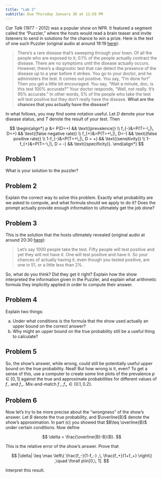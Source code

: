 ```yaml
---
title: "Lab 2"
subtitle: Due Thursday January 30 at 11:59 PM
---
```


*Car Talk* (1977 - 2012) was a popular show on NPR. It featured a segment called the "Puzzler," where the hosts would read a brain teaser and invite listeners to send in solutions for the chance to win a prize. Here is the text of one such Puzzler (original audio at around 19:19 [here](https://www.npr.org/2015/07/11/422108689/-1528-forget-the-car-find-a-convent)):

> There's a rare disease that's sweeping through your town. Of all the people who are exposed to it, 0.1% of the people actually contract the disease. There are no symptoms until the disease actually occurs. However, there's a diagnostic test that can detect the presence of the disease up to a year before it strikes. You go to your doctor, and he administers the test. It comes out positive. You say, "I'm done for!" Then you get a little bit encouraged. You say, "Wait a minute, doc, is this test 100% accurate?" Your doctor responds, "Well, not really. It's 95% accurate." In other words, 5% of the people who take the test will test positive but they don't really have the disease. **What are the chances that you actually have the disease?**

In what follows, you may find some notation useful. Let $D$ denote your true disease status, and $T$ denote the result of your test. Then

$$
\begin{align*}
    p &= P(D=+) && \text{(prevalence)}
    \\
    f_{-}&=P(T=-\,|\, D=+) && \text{(false negative rate)}
    \\
    f_{+}&=P(T=+\,|\, D=-) && \text{(false positive rate)}
    \\
    1-f_{-}&=P(T=+\,|\, D = +) && \text{(sensitivity)}
    \\
    1-f_{+}&=P(T=-\,|\, D = -) && \text{(specificity)}.
\end{align*}
$$

## Problem 1

What is your solution to the puzzler?

## Problem 2

Explain the correct way to solve this problem. Exactly what probability are we asked to compute, and what formula should we apply to do it? Does the prompt actually provide enough information to ultimately get the job done?

## Problem 3

This is the solution that the hosts ultimately revealed (original audio at around 20:30 [here](https://www.npr.org/2015/07/11/422108689/-1528-forget-the-car-find-a-convent)):

> Let's say 1000 people take the test. Fifty people will test positive and yet they will not have it. One will test positive and have it. So your chances of actually having it, even though you tested positive, are one in 51, or a little less than 2%.

So, what do you think? Did they get it right? Explain how the show interpreted the information given in the Puzzler, and explain what arithmetic formula they implicitly applied in order to compute their answer.

## Problem 4

Explain two things:

a.  Under what conditions is the formula that the show used actually an upper bound on the correct answer?
b.  Why might an upper bound on the true probability still be a useful thing to calculate?

## Problem 5

So, the show's answer, while wrong, could still be potentially useful upper bound on the true probability. Neat! But how wrong is it, even? To get a sense of this, use a computer to create some line plots of the prevalence $p\in[0,\, 1]$ against the true and approximate probabilities for different values of $f_-$ and $f_+$. Mix-and-match $f_-,\, f_+\in\{0.1,\, 0.2\}$.

## Problem 6

Now let's try to be more precise about the "wrongness" of the show's answer. Let $B$ denote the true probability, and $\overline{B}$ denote the show's approximation. In part (c) you showed that $B\leq \overline{B}$ under certain conditions. Now define

$$
\delta = \frac{\overline{B}-B}{B}.
$$

This is the relative error of the show's answer. Prove that

$$
|\delta|
\leq 
\max 
\left\{
\frac{f_-}{1-f_-} 
,\, 
\frac{f_+}{1+f_+}
\right\}
,\quad \forall p\in[0,\, 1].
$$

Interpret this result.
